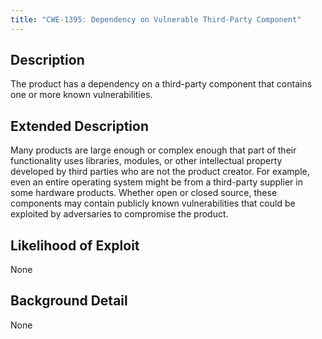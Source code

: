 ```yaml
---
title: "CWE-1395: Dependency on Vulnerable Third-Party Component"
---
```


## Description
The product has a dependency on a third-party component that contains one or more known vulnerabilities.

## Extended Description

Many products are large enough or complex enough that part of their functionality uses libraries, modules, or other intellectual property developed by third parties who are not the product creator. For example, even an entire operating system might be from a third-party supplier in some hardware products. Whether open or closed source, these components may contain publicly known vulnerabilities that could be exploited by adversaries to compromise the product.


## Likelihood of Exploit
None

## Background Detail
None
        